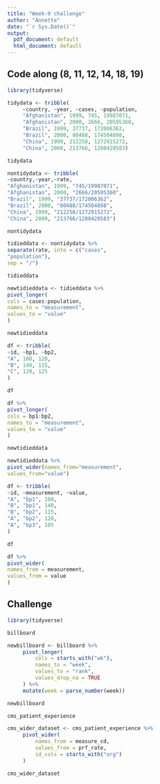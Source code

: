 ```yaml
---
title: "Week-9 challenge"
author: "Annette"
date: "`r Sys.Date()`"
output:
  pdf_document: default
  html_document: default
---
```



## Code along (8, 11, 12, 14, 18, 19)

```r
library(tidyverse)

tidydata <- tribble(
     ~country, ~year, ~cases, ~population,
     "Afghanistan", 1999, 745, 19987071,
     "Afghanistan", 2000, 2666, 20595360,
     "Brazil", 1999, 37737, 172006362,
     "Brazil", 2000, 80488, 174504898,
     "China", 1999, 212258, 1272915272,
     "China", 2000, 213766, 1280428583)

tidydata

nontidydata <- tribble(
~country,~year,~rate,
"Afghanistan", 1999, "745/19987071",
"Afghanistan", 2000, "2666/20595360",
"Brazil", 1999, "37737/172006362",
"Brazil", 2000, "80488/174504898",
"China", 1999, "212258/1272915272",
"China", 2000, "213766/1280428583")

nontidydata

```

```r
tidieddata <- nontidydata %>%
separate(rate, into = c("cases",
"population"),
sep = "/")

tidieddata

newtidieddata <- tidieddata %>%
pivot_longer(
cols = cases:population,
names_to = "measurement",
values_to = "value"
)

newtidieddata
```

```r
df <- tribble(
~id, ~bp1, ~bp2,
"A", 100, 120,
"B", 140, 115,
"C", 120, 125
)

df

df %>%
pivot_longer(
cols = bp1:bp2,
names_to = "measurement",
values_to = "value"
)
```

```r
newtidieddata

newtidieddata %>%
pivot_wider(names_from="measurement",
values_from="value")
```


```r
df <- tribble(
~id, ~measurement, ~value,
"A", "bp1", 100,
"B", "bp1", 140,
"B", "bp2", 115,
"A", "bp2", 120,
"A", "bp3", 105
)

df

df %>%
pivot_wider(
names_from = measurement,
values_from = value
)
```

## Challenge


```r
library(tidyverse)

billboard

newbillboard <- billboard %>%
     pivot_longer(
         cols = starts_with("wk"),
         names_to = "week",
         values_to = "rank",
         values_drop_na = TRUE
     ) %>%
     mutate(week = parse_number(week))

newbillboard
```

```r
cms_patient_experience

cms_wider_dataset <- cms_patient_experience %>%
     pivot_wider(
         names_from = measure_cd,
         values_from = prf_rate,
         id_cols = starts_with("org")
     )

cms_wider_dataset
```


